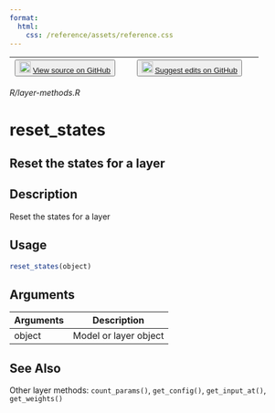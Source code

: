 ```yaml
---
format:
  html:
    css: /reference/assets/reference.css
---
```


| <button class="button"> ![](/reference/assets/GitHub-Mark-32px.png){width="20"} [View source on GitHub](https://github.com/rstudio/keras//blob/main/R/layer-methods.R) </button> | <button class="button"> ![](/reference/assets/GitHub-Mark-32px.png){width="20"} [Suggest edits on GitHub](https://github.com/rstudio/keras//edit/main/R/layer-methods.R) </button> |
|:------------------------------:|:--------------------------------------:|

*R/layer-methods.R*

# reset_states

## Reset the states for a layer

## Description
Reset the states for a layer 


## Usage
```r
reset_states(object) 
```

## Arguments
|Arguments|Description|
|---|---|
| object | Model or layer object |






## See Also
Other layer methods:  `count_params()`, `get_config()`, `get_input_at()`, `get_weights()`

